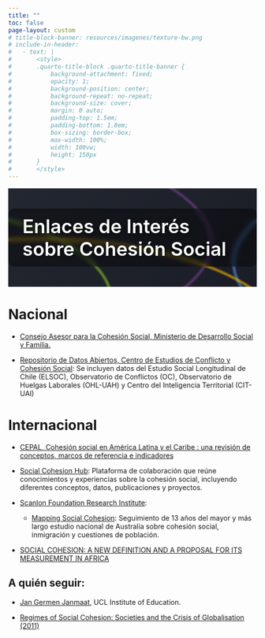 ```yaml
---
title: ""
toc: false
page-layout: custom
# title-block-banner: resources/imagenes/texture-bw.png
# include-in-header:
#   - text: |
#       <style>
#       .quarto-title-block .quarto-title-banner {
#           background-attachment: fixed;
#           opacity: 1;
#           background-position: center;
#           background-repeat: no-repeat;
#           background-size: cover;
#           margin: 0 auto;
#           padding-top: 1.5em;
#           padding-bottom: 1.8em;
#           box-sizing: border-box;
#           max-width: 100%;
#           width: 100vw;
#           height: 150px
#       }
#       </style>
---
```


::: {.banner}

```{=html}
<style>
.banner {
  position: relative;
  height: 200px;
  overflow: hidden;
  background: linear-gradient(135deg, #232731 0%, #1a1d26 100%);
  display: flex;
  align-items: center;
  justify-content: center;
  margin: 1rem 0;
}

.banner-text {
  position: relative;
  z-index: 2;
  color: white;
  font-size: clamp(1.8rem, 4vw, 2.5rem);
  text-shadow: 0 2px 10px rgba(0, 0, 0, 0.8);
  background: rgba(0, 0, 0, 0.4);
  padding: 0.8rem 1.8rem;
  border-radius: 12px;
  backdrop-filter: blur(4px);
  font-weight: 600;
}

.curve {
  position: absolute;
  width: 200%;
  height: 200%;
  border: 6px solid;
  border-radius: 50%;
  animation: move 20s linear infinite;
  opacity: 0.6;
  will-change: transform;
  filter: blur(1px);
}

.curve1 { border-color: #753F8C; top: -50%; left: -80%; }
.curve2 { border-color: #4E8AD9; top: -30%; left: -100%; animation-direction: reverse; }
.curve3 { border-color: #81BF24; top: 10%; left: -120%; animation-duration: 25s; }
.curve4 { border-color: #F2B705; top: 50%; left: -90%; animation-delay: 5s; }

@keyframes move {
  0% { transform: translateX(-20%) rotate(0deg); }
  100% { transform: translateX(100vw) rotate(360deg); }
}

/* Mobile optimization */
@media (max-width: 768px) {
  .banner { height: 150px; }
  .curve { width: 250%; height: 150%; }
}
</style>

<div class="curve curve1"></div>
<div class="curve curve2"></div>
<div class="curve curve3"></div>
<div class="curve curve4"></div>
<div class="banner-text">Enlaces de Interés sobre Cohesión Social</div>
```
:::


::: {.section-text .light-bg}
::: {.section-container}
::: {.section-block}
::: {style="text-align: left;"}

# Nacional

* [Consejo Asesor para la Cohesión Social, Ministerio de Desarrollo Social y Familia.](http://www.desarrollosocialyfamilia.gob.cl/informacion-social/cohesion-social){target="_blank"}

* [Repositorio de Datos Abiertos, Centro de Estudios de Conflicto y Cohesión Social](https://dataverse.harvard.edu/dataverse/coes_data_repository){target="_blank"}: Se incluyen datos del Estudio Social Longitudinal de Chile (ELSOC), Observatorio de Conflictos (OC), Observatorio de Huelgas Laborales (OHL-UAH) y Centro del Inteligencia Territorial (CIT-UAI)

 

# Internacional


* [CEPAL, Cohesión social en América Latina y el Caribe : una revisión de conceptos, marcos de referencia e indicadores](https://www.cepal.org/es/publicaciones/2978-cohesion-social-america-latina-caribe-revision-conceptos-marcos-referencia){target="_blank"}

* [Social Cohesion Hub](https://www.socialcohesion.info){target="_blank"}: Plataforma de colaboración que reúne conocimientos y experiencias sobre la cohesión social, incluyendo diferentes conceptos, datos, publicaciones y proyectos.

* [Scanlon Foundation Research Institute](https://scanloninstitute.org.au/){target="_blank"}:
  * [Mapping Social Cohesion](https://scanloninstitute.org.au/report2020){target="_blank"}: Seguimiento de 13 años del mayor y más largo estudio nacional de Australia sobre cohesión social, inmigración y cuestiones de población.
  

* [SOCIAL COHESION: A NEW DEFINITION AND A PROPOSAL FOR ITS MEASUREMENT IN AFRICA](https://www.researchgate.net/publication/356904379_SOCIAL_COHESION_A_NEW_DEFINITION_AND_A_PROPOSAL_FOR_ITS_MEASUREMENT_IN_AFRICA)
 


## A quién seguir: 

* [Jan Germen Janmaat](https://germjanmaat.wordpress.com/){target="_blank"}, UCL Institute of Education.

* [Regimes of Social Cohesion: Societies and the Crisis of Globalisation (2011) ](https://www.researchgate.net/publication/263917454_Regimes_of_Social_Cohesion_Societies_and_the_Crisis_of_Globalisation){target="_blank"}

:::
:::
:::
:::
